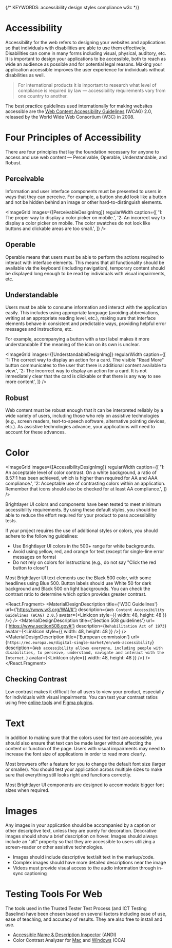 
{/* KEYWORDS: accessibility design styles compliance w3c */}

# Accessibility

Accessibility for the web refers to designing your websites and applications so that individuals with disabilities are able to use them effectively. Disabilities can come in many forms including visual, physical, auditory, etc. It is important to design your applications to be accessible, both to reach as wide an audience as possible and for potential legal reasons. Making your application accessible improves the user experience for individuals without disabilities as well.

> For international products it is important to research what level of compliance is required by law — accessibility requirements vary from one country to another.

The best practice guidelines used internationally for making websites accessible are the [Web Content Accessibility Guidelines](https://www.w3.org/TR/WCAG20/) (WCAG) 2.0, released by the World Wide Web Consortium (W3C) in 2008.

<Divider />

# Four Principles of Accessibility

There are four principles that lay the foundation necessary for anyone to access and use web content — Perceivable, Operable, Understandable, and Robust.

## Perceivable

Information and user interface components must be presented to users in ways that they can perceive. For example, a button should look like a button and not be hidden behind an image or other hard-to-distinguish elements.

<ImageGrid
    images={[PerceivableDesignImg]}
    regularWidth
    caption={[
        '1: The proper way to display a color picker on mobile.',
        '2: An incorrect way to display a color picker on mobile. The color swatches do not look like buttons and clickable areas are too small.',
    ]}
/>

## Operable

Operable means that users must be able to perform the actions required to interact with interface elements. This means that all functionality should be available via the keyboard (including navigation), temporary content should be displayed long enough to be read by individuals with visual impairments, etc.

## Understandable

Users must be able to consume information and interact with the application easily. This includes using appropriate language (avoiding abbreviations, writing at an appropriate reading level, etc.), making sure that interface elements behave in consistent and predictable ways, providing helpful error messages and instructions, etc.

For example, accompanying a button with a text label makes it more understandable if the meaning of the icon on its own is unclear.

<ImageGrid
    images={[UnderstandableDesignImg]}
    regularWidth
    caption={[
        '1: The correct way to display an action for a card. The visible "Read More" button communicates to the user that there is additional content available to view.',
        '2: The incorrect way to display an action for a card. It is not immediately clear that the card is clickable or that there is any way to see more content',
    ]}
/>

## Robust

Web content must be robust enough that it can be interpreted reliably by a wide variety of users, including those who rely on assistive technologies (e.g., screen readers, text-to-speech software, alternative pointing devices, etc.). As assistive technologies advance, your applications will need to account for these advances.

<Divider />

# Color

<ImageGrid
    images={[AccessibilityDesignImg]}
    regularWidth
    caption={[
        '1: An acceptable level of color contrast. On a white background, a ratio of 8.57:1 has been achieved, which is higher than required for AA and AAA compliance.',
        '2: Acceptable use of contrasting colors within an application. Remember that icons should also be checked for at least AA compliance.',
    ]}
/>

Brightlayer UI colors and components have been tested to meet minimum accessibility requirements. By using these default styles, you should be able to reduce the effort required for your product to pass accessibility tests.

If your project requires the use of additional styles or colors, you should adhere to the following guidelines:

-   Use Brightlayer UI colors in the 500+ range for white backgrounds.
-   Avoid using yellow, red, and orange for text (except for single-line error messages on forms)
-   Do not rely on colors for instructions (e.g., do not say "Click the red button to close")

Most Brightlayer UI text elements use the Black 500 color, with some headlines using Blue 500. Button labels should use White 50 for dark background and Black 500 on light backgrounds. You can check the contrast ratio to determine which option provides greater contrast.

<React.Fragment>
    <MaterialDesignDescription
        title={'W3C Guidelines'}
        url={'https://www.w3.org/WAI/#'}
        description={`Web Content Accessibility Guidelines (WCAG) 2.0.`}
        avatar={<LinkIcon style={{ width: 48, height: 48 }} />}
    />
    <MaterialDesignDescription
        title={'Section 508 guidelines'}
        url={'https://www.section508.gov#'}
        description={`Rehabilitation Act of 1973`}
        avatar={<LinkIcon style={{ width: 48, height: 48 }} />}
    />
    <MaterialDesignDescription
        title={'European commission'}
        url={`https://ec.europa.eu/digital-single-market/en/web-accessibility`}
        description={`Web accessibility allows everyone, including people with disabilities, to perceive, understand, navigate and interact with the Internet.`}
        avatar={<LinkIcon style={{ width: 48, height: 48 }} />}
    />
</React.Fragment>

## Checking Contrast

Low contrast makes it difficult for all users to view your product, especially for individuals with visual impairments. You can test your contrast ratios using free [online tools](https://webaim.org/resources/contrastchecker/) and [Figma plugins](https://www.figma.com/community/plugin/732603254453395948/Stark).

<Divider />

# Text

In addition to making sure that the colors used for text are accessible, you should also ensure that text can be made larger without affecting the content or function of the page. Users with visual impairments may need to increase the font size of applications in order to read more clearly.

Most browsers offer a feature for you to change the default font size (larger or smaller). You should test your application across multiple sizes to make sure that everything still looks right and functions correctly.

Most Brightlayer UI components are designed to accommodate bigger font sizes when required.

<Divider />

# Images

Any images in your application should be accompanied by a caption or other descriptive text, unless they are purely for decoration. Decorative images should show a brief description on hover. Images should always include an "alt" property so that they are accessible to users utilizing a screen-reader or other assistive technologies.

-   Images should include descriptive text/alt text in the markup/code.
-   Complex images should have more detailed descriptions near the image
-   Videos must provide visual access to the audio information through in-sync captioning

<Divider />

# Testing Tools For Web

The tools used in the Trusted Tester Test Process (and ICT Testing Baseline) have been chosen based on several factors including ease of use, ease of teaching, and accuracy of results. They are also free to install and use.

-   [Accessible Name & Description Inspector](https://www.ssa.gov/accessibility/andi/help/install.html) (ANDI)
-   Color Contrast Analyzer for [Mac](https://github.com/ThePacielloGroup/CCA-OSX/releases/tag/2.4) and [Windows](https://github.com/ThePacielloGroup/CCA-Win/releases/tag/2.5.0) (CCA)
